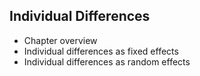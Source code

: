 ## Individual Differences
* Chapter overview
* Individual differences as fixed effects
* Individual differences as random effects
